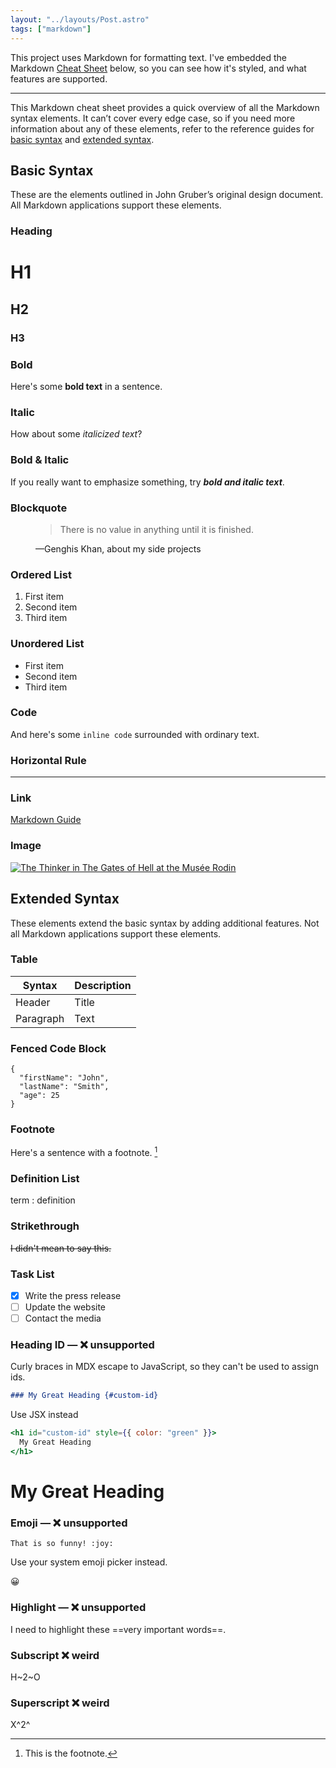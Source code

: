 ```yaml
---
layout: "../layouts/Post.astro"
tags: ["markdown"]
---
```


This project uses Markdown for formatting text. I've embedded the Markdown
[Cheat Sheet] below, so you can see how it's styled, and what features are
supported.

[cheat sheet]: https://www.markdownguide.org/cheat-sheet/.

---

This Markdown cheat sheet provides a quick overview of all the Markdown syntax
elements. It can’t cover every edge case, so if you need more information about
any of these elements, refer to the reference guides for
[basic syntax](https://www.markdownguide.org/basic-syntax) and
[extended syntax](https://www.markdownguide.org/extended-syntax).

## Basic Syntax

These are the elements outlined in John Gruber’s original design document. All
Markdown applications support these elements.

### Heading

# H1

## H2

### H3

### Bold

Here's some **bold text** in a sentence.

### Italic

How about some _italicized text_?

### Bold & Italic

If you really want to emphasize something, try **_bold and italic text_**.

### Blockquote

<figure>

> There is no value in anything until it is finished.

<figcaption>
  —Genghis Khan, about my side projects
</figcaption>
</figure>

### Ordered List

1. First item
2. Second item
3. Third item

### Unordered List

- First item
- Second item
- Third item

### Code

And here's some `inline code` surrounded with ordinary text.

### Horizontal Rule

---

### Link

[Markdown Guide](https://www.markdownguide.org)

### Image

[![The Thinker in The Gates of Hell at the Musée Rodin](https://upload.wikimedia.org/wikipedia/commons/9/96/Le_penseur_de_la_Porte_de_lEnfer_%28mus%C3%A9e_Rodin%29_%284528252054%29.jpg)](<https://commons.wikimedia.org/wiki/File:Le_penseur_de_la_Porte_de_lEnfer_(mus%C3%A9e_Rodin)_(4528252054).jpg>)

## Extended Syntax

These elements extend the basic syntax by adding additional features. Not all
Markdown applications support these elements.

### Table

| Syntax    | Description |
| --------- | ----------- |
| Header    | Title       |
| Paragraph | Text        |

### Fenced Code Block

```
{
  "firstName": "John",
  "lastName": "Smith",
  "age": 25
}
```

### Footnote

Here's a sentence with a footnote. [^1]

[^1]: This is the footnote.

### Definition List

term : definition

### Strikethrough

~~I didn't mean to say this.~~

### Task List

- [x] Write the press release
- [ ] Update the website
- [ ] Contact the media

### Heading ID — ❌ unsupported

Curly braces in MDX escape to JavaScript, so they can't be used to assign ids.

```md
### My Great Heading {#custom-id}
```

Use JSX instead

```jsx
<h1 id="custom-id" style={{ color: "green" }}>
  My Great Heading
</h1>
```

<h1 id="custom-id" style={{ color: "green" }}>
  My Great Heading
</h1>

### Emoji — ❌ unsupported

```
That is so funny! :joy:
```

Use your system emoji picker instead.

😀

### Highlight — ❌ unsupported

I need to highlight these ==very important words==.

### Subscript ❌ weird

H~2~O

### Superscript ❌ weird

X^2^
